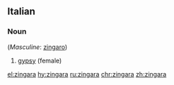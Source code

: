 ==Italian==

===Noun===
{{it-noun|f|zingare}} (''Masculine'': [[zingaro]])

# [[gypsy]] (female)

[[el:zingara]]
[[hy:zingara]]
[[ru:zingara]]
[[chr:zingara]]
[[zh:zingara]]